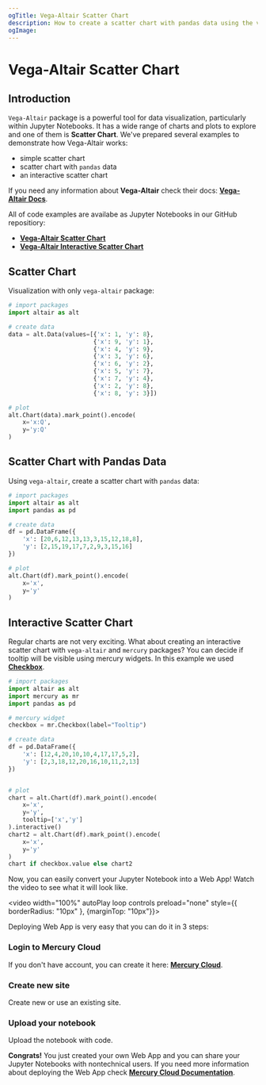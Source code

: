 ```yaml
---
ogTitle: Vega-Altair Scatter Chart 
description: How to create a scatter chart with pandas data using the vega-altair (Python package) in Jupyter Notebook.
ogImage:
---
```



# Vega-Altair Scatter Chart

## Introduction

`Vega-Altair` package is a powerful tool for data visualization, particularly within Jupyter Notebooks. It has a wide range of charts and plots to explore and one of them is **Scatter Chart**. We've prepared several examples to demonstrate how Vega-Altair works:

- simple scatter chart  
- scatter chart with `pandas` data
- an interactive scatter chart 

If you need any information about **Vega-Altair** check their docs: [**Vega-Altair Docs**](https://altair-viz.github.io/).

All of code examples are availabe as Jupyter Notebooks in our GitHub repositiory:
- [**Vega-Altair Scatter Chart**](https://github.com/mljar/mercury-integrations/blob/main/visualizations/vega-altair/vega-altair-scatter-chart.ipynb)
- [**Vega-Altair Interactive Scatter Chart**](https://github.com/mljar/mercury-integrations/blob/main/visualizations/vega-altair/vega-altair-interactive-scatter-chart.ipynb)

## Scatter Chart 

Visualization with only `vega-altair` package:

```python 
# import packages 
import altair as alt 

# create data  
data = alt.Data(values=[{'x': 1, 'y': 8},
                        {'x': 9, 'y': 1},
                        {'x': 4, 'y': 9},
                        {'x': 3, 'y': 6},
                        {'x': 6, 'y': 2},
                        {'x': 5, 'y': 7},
                        {'x': 7, 'y': 4},
                        {'x': 2, 'y': 8},
                        {'x': 8, 'y': 3}])

# plot 
alt.Chart(data).mark_point().encode(
    x='x:Q',
    y='y:Q'
)
```

<Screenshot src={simplechartPng} alt="Simple vega-altair scatter chart" />

## Scatter Chart with Pandas Data 

Using `vega-altair`, create a scatter chart with `pandas` data:

```python 
# import packages 
import altair as alt 
import pandas as pd 

# create data 
df = pd.DataFrame({
    'x': [20,6,12,13,13,3,15,12,18,8],
    'y': [2,15,19,17,7,2,9,3,15,16]
})

# plot 
alt.Chart(df).mark_point().encode(
    x='x',
    y='y'
)
```

<Screenshot src={pandaschartPng} alt="Vega-altair scatter chart with pandas data." />

## Interactive Scatter Chart 

Regular charts are not very exciting. What about creating an interactive scatter chart with `vega-altair` and `mercury` packages? You can decide if tooltip will be visible using mercury widgets. In this example we used [**Checkbox**](https://runmercury.com/docs/input-widgets/checkbox/).

```python 
# import packages 
import altair as alt 
import mercury as mr 
import pandas as pd 
```

```python 
# mercury widget
checkbox = mr.Checkbox(label="Tooltip")
```

```python
# create data 
df = pd.DataFrame({
    'x': [12,4,20,10,10,4,17,17,5,2],
    'y': [2,3,18,12,20,16,10,11,2,13]
})


# plot 
chart = alt.Chart(df).mark_point().encode(
    x='x',
    y='y',
    tooltip=['x','y']
).interactive()
chart2 = alt.Chart(df).mark_point().encode(
    x='x',
    y='y'
)
chart if checkbox.value else chart2
```

Now, you can easily convert your Jupyter Notebook into a Web App! Watch the video to see what it will look like.

<video width="100%" autoPlay loop controls preload="none" style={{ borderRadius: "10px" }, {marginTop: "10px"}}>
  <source
    src="/images/integrations/vega-altair/scatter-chart/vega-altair-mercury.mp4"
    type="video/mp4"
  />
</video>

Deploying Web App is very easy that you can do it in 3 steps:

<div className="steps-container">

### Login to Mercury Cloud

If you don't have account, you can create it here: [**Mercury Cloud**](https://cloud.runmercury.com/register).

### Create new site

Create new or use an existing site. 

### Upload your notebook

Upload the notebook with code.

</div>

**Congrats!** You just created your own Web App and you can share your Jupyter Notebooks with nontechnical users. If you need more information about deploying the Web App check [**Mercury Cloud Documentation**](https://runmercury.com/docs/cloud/).